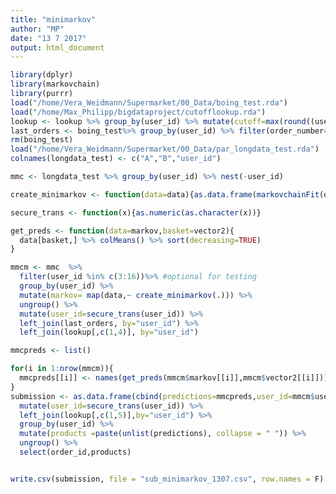 ```yaml
---
title: "minimarkov"
author: "MP"
date: "13 7 2017"
output: html_document
---
```


```r
library(dplyr)
library(markovchain)
library(purrr)
load("/home/Vera_Weidmann/Supermarket/00_Data/boing_test.rda")
load("/home/Max_Philipp/bigdataproject/cutofflookup.rda")
lookup <- lookup %>% group_by(user_id) %>% mutate(cutoff=max(round((user_reorder_ratio+(1-user_reorder_ratio)/2)*user_average_basket),1))
last_orders <- boing_test%>% group_by(user_id) %>% filter(order_number==max(order_number)) %>% select(user_id,vector2) %>% ungroup()
rm(boing_test)
load("/home/Vera_Weidmann/Supermarket/00_Data/par_longdata_test.rda")
colnames(longdata_test) <- c("A","B","user_id")

mmc <- longdata_test %>% group_by(user_id) %>% nest(-user_id)

create_minimarkov <- function(data=data){as.data.frame(markovchainFit(data)$estimate@transitionMatrix)}

secure_trans <- function(x){as.numeric(as.character(x))}

get_preds <- function(data=markov,basket=vector2){
  data[basket,] %>% colMeans() %>% sort(decreasing=TRUE)
}

mmcm <- mmc  %>% 
  filter(user_id %in% c(3:16))%>% #optional for testing
  group_by(user_id) %>% 
  mutate(markov= map(data,~ create_minimarkov(.))) %>% 
  ungroup() %>% 
  mutate(user_id=secure_trans(user_id)) %>%
  left_join(last_orders, by="user_id") %>% 
  left_join(lookup[,c(1,4)], by="user_id")

mmcpreds <- list()

for(i in 1:nrow(mmcm)){
  mmcpreds[[i]] <- names(get_preds(mmcm$markov[[i]],mmcm$vector2[[i]]))[1:mmcm$cutoff[i]]
}
submission <- as.data.frame(cbind(predictions=mmcpreds,user_id=mmcm$user_id)) %>% 
  mutate(user_id=secure_trans(user_id)) %>% 
  left_join(lookup[,c(1,5)],by="user_id") %>% 
  group_by(user_id) %>% 
  mutate(products =paste(unlist(predictions), collapse = " ")) %>% 
  ungroup() %>% 
  select(order_id,products)


write.csv(submission, file = "sub_minimarkov_1307.csv", row.names = F)
```
